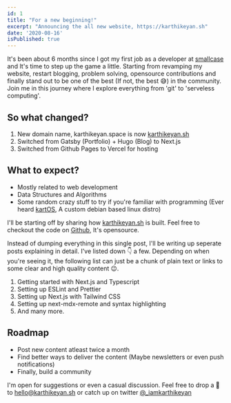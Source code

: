 ```yaml
---
id: 1
title: "For a new beginning!"
excerpt: "Announcing the all new website, https://karthikeyan.sh"
date: '2020-08-16'
isPublished: true
---
```


It's been about 6 months since I got my first job as a developer at [smallcase](https://smallcase.com) and It's time to step up the game a little. Starting from revamping my website, restart blogging, problem solving, opensource contributions and finally stand out to be one of the best (If not, the best 😅) in the community. Join me in this journey where I explore everything from 'git' to 'serveless computing'.

## So what changed?

1. New domain name, karthikeyan.space is now [karthikeyan.sh](https://karthikeyan.sh)
2. Switched from Gatsby (Portfolio) + Hugo (Blog) to Next.js
3. Switched from Github Pages to Vercel for hosting

## What to expect?

- Mostly related to web development
- Data Structures and Algorithms
- Some random crazy stuff to try if you're familiar with programming (Ever heard [kartOS](https://sourceforge.net/projects/kartos/), A custom debian based linux distro)

I'll be starting off by sharing how [karthikeyan.sh](https://karthikeyan.sh) is built. Feel free to checkout the code on [Github](https://github.com/KarthikeyanRanasthala/karthikeyan.sh), It's opensource.

Instead of dumping everything in this single post, I'll be writing up seperate posts explaining in detail. I've listed down 👇 a few. Depending on when you're seeing it, the following list can just be a chunk of plain text or links to some clear and high quality content 😉.

1. Getting started with Next.js and Typescript
2. Setting up ESLint and Prettier
3. Setting up Next.js with Tailwind CSS
4. Setting up next-mdx-remote and syntax highlighting
5. And many more.

## Roadmap

- Post new content atleast twice a month
- Find better ways to deliver the content (Maybe newsletters or even push notifications)
- Finally, build a community

I'm open for suggestions or even a casual discussion. Feel free to drop a 👋 to [hello@karthikeyan.sh](mailto:hello@karthikeyan.sh) or catch up on twitter [@_iamkarthikeyan](https://twitter.com/_iamkarthikeyan)